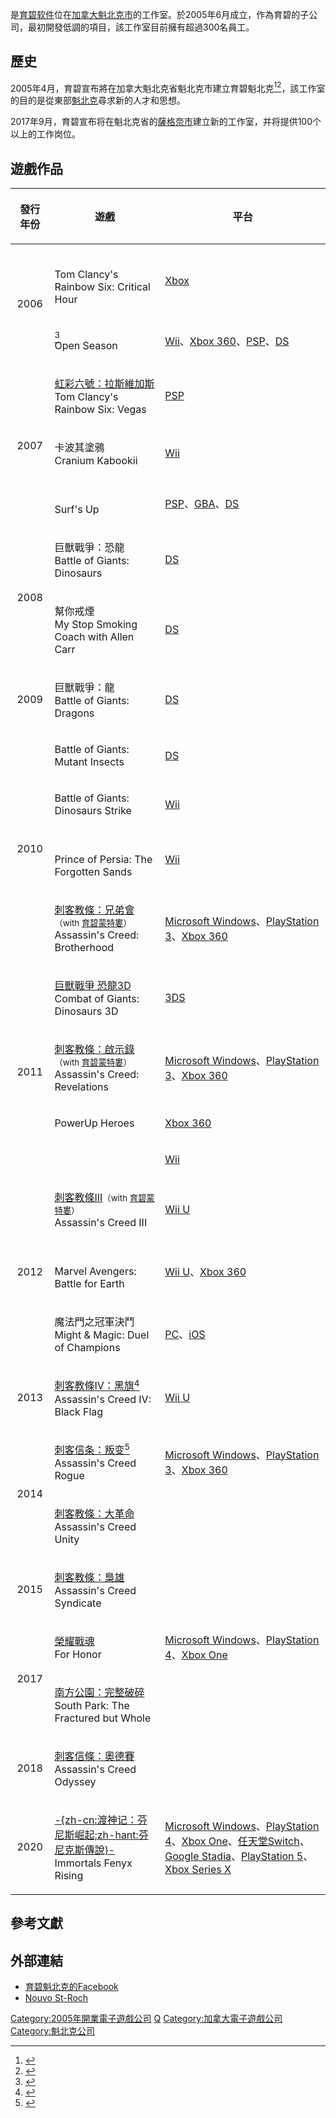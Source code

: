 {{多個問題|
{{Expand|time=2018-08-02T10:13:05+00:00}}
{{Refimprove|time=2018-08-02T10:13:05+00:00}}}}
{{NoteTA
| G1=Games
}}
{{Infobox company
| logo       =
| caption    =
| name       = 育碧魁北克
| type       = [[育碧软件|育碧]]的[[子公司|子公司]]
| foundation = {{Start date and age|2005|06|02}}
| location   = {{加拿大}}[[魁北克|魁北克]][[魁北克市|魁北克市]]
| industry   = [[電子遊戲產業|互動娛樂]]
| key_people =
| num_employees = 300
| products   = 
| parent     = [[育碧软件|育碧]]（2005－）
| homepage   = {{URL|https://quebec.ubisoft.com/en/}}
}}

{{vgname2|育碧魁北克|fr=Ubisoft Québec}}是[[育碧软件|育碧软件]]位在[[加拿大|加拿大]][[魁北克市|魁北克市]]的工作室。於2005年6月成立，作為育碧的子公司，最初開發低調的項目，該工作室目前擁有超過300名員工。

== 歷史 ==
2005年4月，育碧宣布將在加拿大魁北克省魁北克市建立育碧魁北克<ref>{{cite web |url=http://www.gamasutra.com/view/news/96234/Gameloft_Ubisoft_Open_Quebec_City_Studios.php |title=Gamasutra - The Art & Business of Making Games |first=Nich |last=Maragos |date=2005-04-11 |publisher=gamasutra |accessdate=2018-08-02}}</ref><ref>{{cite web |url=http://www.gamesindustry.biz/articles/ubisoft-announces-plans-for-new-quebec-studio |title=Ubisoft announces plans for new Quebec studio |author= |first=Ellie|last=Gibson|date=2005-04-12|website=gamesindustry.biz |accessdate=2018-08-02}}</ref>，該工作室的目的是從東部[[魁北克|魁北克]]尋求新的人才和思想。

2017年9月，育碧宣布将在魁北克省的[[薩格奈_(魁北克)|薩格奈市]]建立新的工作室，并将提供100个以上的工作岗位。

== 遊戲作品 ==
{| class="wikitable sortable" style="margin-bottom: 10px;"
! 發行年份
! 遊戲
! 平台
|-
| rowspan="2" style="text-align:center;"|2006
| {{Link-en|虹彩六號：關鍵時刻|Tom Clancy's Rainbow Six: Critical Hour}}<br>Tom Clancy's Rainbow Six: Critical Hour
| [[Xbox|Xbox]]
|-
| {{Link-en|打獵季節(遊戲)|Open Season (video game)|打獵季節}}<ref>{{Cite web|title = Open Season (Nintendo DS)|url = http://www.mobygames.com/game/open-season__|accessdate = 2018-08-02|publisher= MobyGames|language=en}}</ref><br>Open Season
| [[Wii|Wii]]、[[Xbox_360|Xbox 360]]、[[PlayStation_Portable|PSP]]、[[任天堂DS|DS]]
|-
| rowspan="3" style="text-align:center;"|2007
| [[虹彩六號：拉斯維加斯|虹彩六號：拉斯維加斯]]<br>Tom Clancy's Rainbow Six: Vegas
| [[PlayStation_Portable|PSP]]
|-
| 卡波其塗鴉<br>Cranium Kabookii
| [[Wii|Wii]]
|-
| {{Link-en|衝浪季節(遊戲)|Surf's Up (video game)|衝浪季節}}<br>Surf's Up
| [[PlayStation_Portable|PSP]]、[[Game_Boy_Advance|GBA]]、[[任天堂DS|DS]]
|-
| rowspan="2" style="text-align:center;"|2008
| 巨獸戰爭：恐龍<br>Battle of Giants: Dinosaurs
| [[任天堂DS|DS]]
|-
| 幫你戒煙<br>My Stop Smoking Coach with Allen Carr
| [[任天堂DS|DS]]
|-
| style="text-align:center;" |2009
| 巨獸戰爭：龍<br>Battle of Giants: Dragons
| [[任天堂DS|DS]]
|-
| rowspan="4" style="text-align:center;"|2010
| Battle of Giants: Mutant Insects
| [[任天堂DS|DS]]
|-
| Battle of Giants: Dinosaurs Strike
| [[Wii|Wii]]
|-
| {{Link-en|波斯王子：遺忘之砂|Prince of Persia: The Forgotten Sands (Wii)}}<br>Prince of Persia: The Forgotten Sands
| [[Wii|Wii]]
|-
| [[刺客教條：兄弟會|刺客教條：兄弟會]]<small>（with [[育碧蒙特婁|育碧蒙特婁]]）</small><br>Assassin's Creed: Brotherhood
| [[Microsoft_Windows|Microsoft Windows]]、[[PlayStation_3|PlayStation 3]]、[[Xbox_360|Xbox 360]]
|-
| rowspan="4" style="text-align:center;"|2011
| [[巨獸戰爭_恐龍3D|巨獸戰爭 恐龍3D]]<br>Combat of Giants: Dinosaurs 3D
| [[任天堂3DS|3DS]]
|-
| [[刺客教條：啟示錄|刺客教條：啟示錄]]<small>（with [[育碧蒙特婁|育碧蒙特婁]]）</small><br>Assassin's Creed: Revelations
| [[Microsoft_Windows|Microsoft Windows]]、[[PlayStation_3|PlayStation 3]]、[[Xbox_360|Xbox 360]]
|-
| PowerUp Heroes
| [[Xbox_360|Xbox 360]]
|-
| {{Link-en|The Black Eyed Peas Experience|The Black Eyed Peas Experience}}
| [[Wii|Wii]]
|-
| rowspan="3" style="text-align:center;"|2012
| [[刺客教條III|刺客教條III]]<small>（with [[育碧蒙特婁|育碧蒙特婁]]）</small><br>Assassin's Creed III
| [[Wii_U|Wii U]]
|-
| {{Link-en|復仇者聯盟：地球保衛戰|Marvel Avengers: Battle for Earth}}<br>Marvel Avengers: Battle for Earth
| [[Wii_U|Wii U]]、[[Xbox_360|Xbox 360]]
|-
| 魔法門之冠軍決鬥<br>Might & Magic: Duel of Champions
| [[个人电脑|PC]]、[[iOS|iOS]]
|-
| style="text-align:center;" |2013
| [[刺客教條IV：黑旗|刺客教條IV：黑旗]]<ref>{{Cite news|last = Whitehead|first = Thomas|title = Interview: Ubisoft on Assassin's Creed IV Black Flag's Place in the Franchise, and Returning to Wii U|url = http://www.nintendolife.com/news/2013/09/interview_ubisoft_on_assassins_creed_iv_black_flags_place_in_the_franchise_and_returning_to_wii_u|accessdate = 2013-10-04|newspaper = Nintendo Life|date = 2013-10-01}}</ref><br>Assassin's Creed IV: Black Flag
| [[Wii_U|Wii U]]
|-
| rowspan="2" style="text-align:center;"|2014
| [[刺客信条：叛变|刺客信条：叛变]]<ref>{{Cite news|last = Romano|first = Sal|title = Assassin’s Creed: Rogue debut trailer, screenshots|url = http://gematsu.com/2014/08/assassins-creed-rogue-debut-trailer-screenshots|accessdate = 2014-08-05|newspaper = Gematsu|date = 2014-08-05}}</ref><br>Assassin's Creed Rogue
| [[Microsoft_Windows|Microsoft Windows]]、[[PlayStation_3|PlayStation 3]]、[[Xbox_360|Xbox 360]]
|-
| [[刺客教條：大革命|刺客教條：大革命]]<br>Assassin's Creed Unity
| rowspan="5" |[[Microsoft_Windows|Microsoft Windows]]、[[PlayStation_4|PlayStation 4]]、[[Xbox_One|Xbox One]]
|-
| style="text-align:center;" |2015
| [[刺客教條：梟雄|刺客教條：梟雄]]<br>Assassin's Creed Syndicate
|-
| rowspan="2" style="text-align:center;"|2017
| [[榮耀戰魂|榮耀戰魂]]<br>For Honor
|-
| [[南方公園：完整破碎|南方公園：完整破碎]]<br>South Park: The Fractured but Whole
|-
| rowspan="1" style="text-align:center;"|2018
| [[刺客信條：奧德賽|刺客信條：奧德賽]]<br>Assassin's Creed Odyssey
|-
| rowspan="1" style="text-align:center;"|2020
| [[渡神纪_芬尼斯崛起|-{zh-cn:渡神记：芬尼斯崛起;zh-hant:芬尼克斯傳說}-]]<br>Immortals Fenyx Rising
| rowspan="5" |[[Microsoft_Windows|Microsoft Windows]]、[[PlayStation_4|PlayStation 4]]、[[Xbox_One|Xbox One]]、[[任天堂Switch|任天堂Switch]]、[[Google_Stadia|Google Stadia]]、[[PlayStation_5|PlayStation 5]]、[[Xbox_Series_X|Xbox Series X]]
|}

== 參考文獻 ==
{{Reflist|20em}}

== 外部連結 ==
* [http://www.facebook.com/ubisoftquebec 育碧魁北克的Facebook]
* [https://web.archive.org/web/20100105130218/http://www.quartiersaintroch.com/fr/ Nouvo St-Roch]

{{Ubisoft}}
{{Authority control}}
{{DEFAULTSORT:Ubisoft Québec}}
[[Category:2005年開業電子遊戲公司|Category:2005年開業電子遊戲公司]]
[[Category:育碧的部门与子公司|Q]]
[[Category:加拿大電子遊戲公司|Category:加拿大電子遊戲公司]]
[[Category:魁北克公司|Category:魁北克公司]]